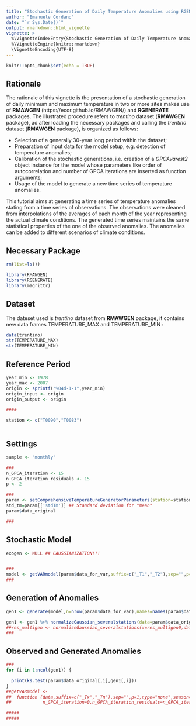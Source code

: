 ```yaml
---
title: "Stochastic Generation of Daily Temperature Anomalies using RGENERATE and RMAWGEN"
author: "Emanuele Cordano"
date: "`r Sys.Date()`"
output: rmarkdown::html_vignette
vignette: >
  %\VignetteIndexEntry{Stochastic Generation of Daily Temperature Anomalies using RGENERATE and RMAWGEN}
  %\VignetteEngine{knitr::rmarkdown}
  \VignetteEncoding{UTF-8}
---
```


```r
knitr::opts_chunk$set(echo = TRUE)
```

## Rationale

The rationale of this vignette is the presentation of a stochastic generation of daily minimum and maximum temperature in two or more sites makes use of **RMAWGEN** (https://ecor.github.io/RMAWGEN/) and **RGENERATE** packages. The illustrated procedure refers to *trentino* dataset (**RMAWGEN** package), ad after loading the necessary packages and calling the  *trentino* dataset (**RMAWGEN** package), is organized as follows: 

- Selection of a generally 30-year long period within the dataset;
- Preparation of input data for the model setup, e.g. detection of temperature anomalies;
- Calibration of the stochastic generations, i.e. creation of a *GPCAvarest2* object instance for the model whose parameters like order of autocorrelation and number of GPCA iterations are inserted as function arguments;
- Usage of the model to generate a new time series of temperature anomalies. 

This tutorial aims at generating a time series of temperature anomalies stating from a time series of observations. The observations were cleaned from interpolations of the averages of each month of the year representing the actual climate conditions. The generated time series maintains the same statistical properties of the one of the observed anomalies. The anomalies can be added to different scenarios of climate conditions. 
<!-- This is an R Markdown document. Markdown is a simple formatting syntax for authoring HTML, PDF, and MS Word documents. For more details on using R Markdown see <http://rmarkdown.rstudio.com>. -->

<!-- When you click the **Knit** button a document will be generated that includes both content as well as the output of any embedded R code chunks within the document. You can embed an R code chunk like this: -->

## Necessary Package

```r

rm(list=ls())

library(RMAWGEN)
library(RGENERATE)
library(magrittr)

```

## Dataset 

The dateset used is *trentino* dataset from **RMAWGEN** package, it contains new data frames TEMPERATURE_MAX and TEMPERATURE_MIN :
```r
data(trentino)
str(TEMPERATURE_MAX)
str(TEMPERATURE_MIN)

```

## Reference Period 
```r
year_min <- 1978
year_max <- 2007
origin <- sprintf("%04d-1-1",year_min) 
origin_input <- origin
origin_output <- origin

####

station <- c("T0090","T0083")



```

## Settings


```r
sample <- "monthly"

###
n_GPCA_iteration <- 15 
n_GPCA_iteration_residuals <- 15
p <- 2

###
param <- setComprehensiveTemperatureGeneratorParameters(station=station,Tx_all=TEMPERATURE_MAX,Tn_all=TEMPERATURE_MIN,year_min=year_min,year_max=year_max,sample=sample)
std_tm=param[['stdTm']] ## Standard deviation for "mean" 
param$data_original

###


```

## Stochastic Model
```r

exogen <- NULL ## GAUSSIANIZATION!!!


###
model <- getVARmodel(param$data_for_var,suffix=c("_T1","_T2"),sep="",p=p,exogen=exogen,n_GPCA_iteration_residuals=n_GPCA_iteration_residuals,n_GPCA_iteration=n_GPCA_iteration) 
###

```

## Generation of Anomalies

```r


gen1 <- generate(model,n=nrow(param$data_for_var),names=names(param$data_for_var)) 

gen1 <- gen1 %>% normalizeGaussian_severalstations(data=param$data_original,inverse=TRUE,type=3,sample=sample,origin_x=origin_output,origin_data=origin_input)
##res_multigen <- normalizeGaussian_severalstations(x=res_multigen0,data=original_data,inverse=TRUE,type=type,sample=sample,origin_x=origin_x,origin_data=origin_data,extremes=extremes)
###
```

## Observed and Generated Anomalies 

```r
###
for (i in 1:ncol(gen1)) {

  print(ks.test(param$data_original[,i],gen1[,i]))
}
##getVARmodel <-
##  function (data,suffix=c("_Tx","_Tn"),sep="",p=1,type="none",season=NULL,exogen=NULL,lag.max=NULL,ic="AIC",activateVARselect=FALSE,na.rm=TRUE,
##            n_GPCA_iteration=0,n_GPCA_iteration_residuals=n_GPCA_iteration,extremes=TRUE) { 

#####
#####










```

<!-- ## Including Plots -->

<!-- You can also embed plots, for example: -->

<!-- ```{r pressure, echo=FALSE} -->
<!-- plot(pressure) -->
<!-- ``` -->

<!-- Note that the `echo = FALSE` parameter was added to the code chunk to prevent printing of the R code that generated the plot. -->
